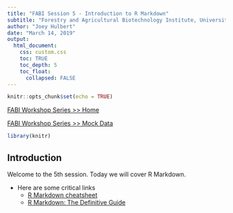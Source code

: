 ```yaml
---
title: "FABI Session 5 - Introduction to R Markdown"
subtitle: "Forestry and Agricultural Biotechnology Institute, University of Pretoria"
author: "Joey Hulbert"
date: "March 14, 2019"
output: 
  html_document:
    css: custom.css
    toc: TRUE 
    toc_depth: 5
    toc_float:
      collapsed: FALSE
---
```

<script>
    $(document).ready(function() {
      $items = $('div#TOC li');
      $items.each(function(idx) {
        num_ul = $(this).parentsUntil('#TOC').length;
        $(this).css({'text-indent': num_ul * 10, 'padding-left': 0});
      });
    });
</script>

```r
knitr::opts_chunk$set(echo = TRUE)
```

[FABI Workshop Series >> Home](http://jmhulbert.github.io/fabi/r)

[FABI Workshop Series >> Mock Data](http://jmhulbert.github.io/r/fabi/data)

```r
library(knitr)
```

## Introduction

Welcome to the 5th session. Today we will cover R Markdown.

* Here are some critical links
    + [R Markdown cheatsheet](https://content.cdntwrk.com/files/aT05NjI5MDcmdj0xJmlzc3VlTmFtZT1ybWFya2Rvd24tMi0wLWNoZWF0LXNoZWV0JmNtZD1kJnNpZz0xYTkwYWM1ZjUzMjVhZjRkYTFmOWFmYmM1ZTcwZjZiMw%253D%253D)
    + [R Markdown: The Definitive Guide](https://bookdown.org/yihui/rmarkdown/)
  
  
  

